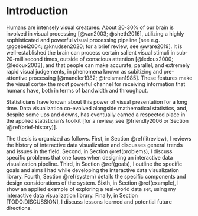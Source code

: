 # Introduction {#introduction}

Humans are intensely visual creatures. About 20-30% of our brain is involved in visual processing [@van2003; @sheth2016], utilizing a highly sophisticated and powerful visual processing pipeline [see e.g. @goebel2004; @knudsen2020; for a brief review, see @ware2019]. It is well-established the brain can process certain salient visual stimuli in sub-20-millisecond times, outside of conscious attention [@ledoux2000; @ledoux2003], and that people can make accurate, parallel, and extremely rapid visual judgements, in phenomena known as subitizing and pre-attentive processing [@mandler1982; @treisman1985]. These features make the visual cortex the most powerful channel for receiving information that humans have, both in terms of bandwidth and throughput.

Statisticians have known about this power of visual presentation for a long time. Data visualization co-evolved alongside mathematical statistics, and, despite some ups and downs, has eventually earned a respected place in the applied statistician's toolkit [for a review, see @friendly2006 or Section \@ref(brief-history)].  

The thesis is organized as follows. First, in Section \@ref(litreview), I reviews the history of interactive data visualization and discusses general trends and issues in the field. Second, in Section \@ref(problems), I discuss specific problems that one faces when designing an interactive data visualization pipeline. Third, in Section \@ref(goals), I outline the specific goals and aims I had while developing the interactive data visualization library. Fourth, Section \@ref(system) details the specific components and design considerations of the system. Sixth, in Section \@ref(example), I show an applied example of exploring a real-world data set, using my interactive data visualization library. Finally, in Section [TODO:DISCUSSION], I discuss lessons learned and potential future directions.
